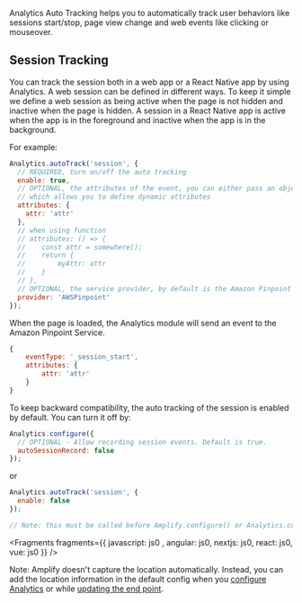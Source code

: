 Analytics Auto Tracking helps you to automatically track user behaviors like sessions start/stop, page view change and web events like clicking or mouseover.

## Session Tracking

You can track the session both in a web app or a React Native app by using Analytics. A web session can be defined in different ways. To keep it simple we define a web session as being active when the page is not hidden and inactive when the page is hidden. A session in a React Native app is active when the app is in the foreground and inactive when the app is in the background.

For example:

```javascript
Analytics.autoTrack('session', {
  // REQUIRED, turn on/off the auto tracking
  enable: true,
  // OPTIONAL, the attributes of the event, you can either pass an object or a function
  // which allows you to define dynamic attributes
  attributes: {
    attr: 'attr'
  },
  // when using function
  // attributes: () => {
  //    const attr = somewhere();
  //    return {
  //        myAttr: attr
  //    }
  // },
  // OPTIONAL, the service provider, by default is the Amazon Pinpoint
  provider: 'AWSPinpoint'
});
```

When the page is loaded, the Analytics module will send an event to the Amazon Pinpoint Service.

```javascript
{
    eventType: '_session_start',
    attributes: {
        attr: 'attr'
    }
}
```

To keep backward compatibility, the auto tracking of the session is enabled by default. You can turn it off by:

```javascript
Analytics.configure({
  // OPTIONAL - Allow recording session events. Default is true.
  autoSessionRecord: false
});
```

or

```javascript
Analytics.autoTrack('session', {
  enable: false
});

// Note: this must be called before Amplify.configure() or Analytics.configure() to cancel the session_start event
```


<Fragments fragments={{  javascript: js0 , angular: js0, nextjs: js0, react: js0, vue: js0 }} />

<Callout>

Note: Amplify doesn't capture the location automatically. Instead, you can add the location information in the default config when you [configure Analytics](/[platform]/prev/build-a-backend/more-features/analytics/set-up-analytics/#set-up-existing-analytics-backend) or while [updating the end point](/[platform]/prev/build-a-backend/more-features/analytics/set-up-analytics/#update-endpoint).

</Callout>
